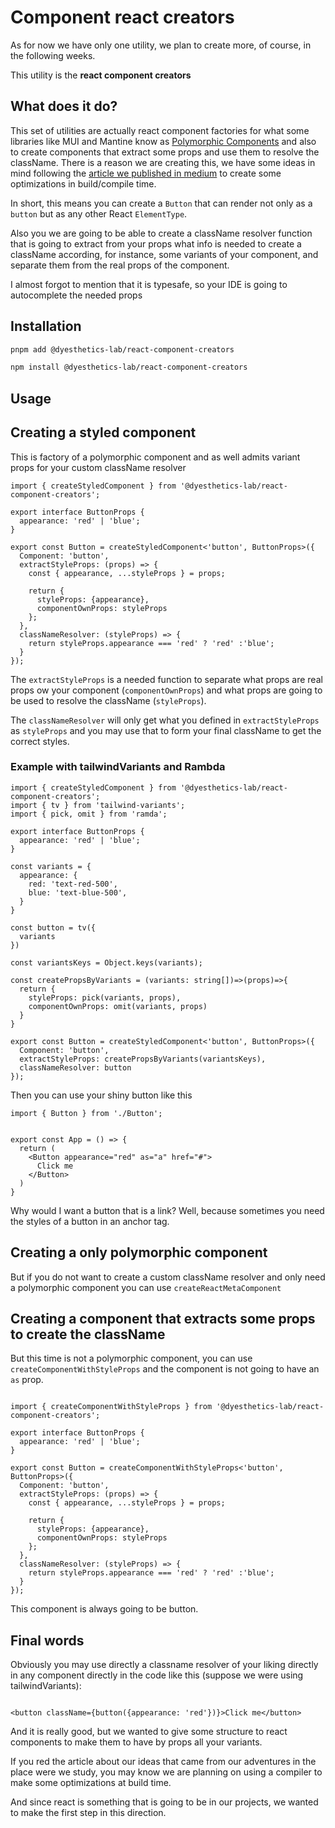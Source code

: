 
# Component react creators

As for now we have only one utility, we plan to create more, of course, in the following weeks.

This utility is the **react component creators**

## What does it do?
This set of utilities are actually react component factories for what some libraries like
MUI and Mantine know as [Polymorphic Components](https://mantine.dev/guides/polymorphic/)
and also to create components that extract some props and use them to resolve the className.
There is a reason we are creating this, we have some ideas in mind following the
[article we published in medium](https://medium.com/p/0d7195316741#1045-9740101021bc)
to create some optimizations in build/compile time.

In short, this means you can create a `Button` that can render not only as a `button` but as any
other React `ElementType`.

Also you we are going to be able to create a className resolver function that is going to extract
from your props what info is needed to create a className according, for instance, some variants
of your component, and separate them from the real props of the component.

I almost forgot to mention that it is typesafe, so your IDE is going to autocomplete the needed props

## Installation


<Tabs>
  <Tab label="pnpm">

```bash
pnpm add @dyesthetics-lab/react-component-creators
```
  </Tab>

  <Tab label="npm">

```bash
npm install @dyesthetics-lab/react-component-creators
```
  </Tab>
</Tabs>

## Usage

## Creating a styled component

This is factory of a polymorphic component and as well admits variant props for your custom className
resolver

```tsx title="Button.tsx"
import { createStyledComponent } from '@dyesthetics-lab/react-component-creators';

export interface ButtonProps {
  appearance: 'red' | 'blue';
}

export const Button = createStyledComponent<'button', ButtonProps>({
  Component: 'button',
  extractStyleProps: (props) => {
    const { appearance, ...styleProps } = props;

    return {
      styleProps: {appearance},
      componentOwnProps: styleProps
    };
  },
  classNameResolver: (styleProps) => {
    return styleProps.appearance === 'red' ? 'red' :'blue';
  }
});

```
The `extractStyleProps` is a needed function to separate what props are real props
ow your component (`componentOwnProps`) and what props are going to be used to resolve the className
(`styleProps`).

The `classNameResolver` will only get what you defined in `extractStyleProps` as `styleProps` and
you may use that to form your final className to get the correct styles.

### Example with tailwindVariants and Rambda

```tsx title="Button.tsx"
import { createStyledComponent } from '@dyesthetics-lab/react-component-creators';
import { tv } from 'tailwind-variants';
import { pick, omit } from 'ramda';

export interface ButtonProps {
  appearance: 'red' | 'blue';
}

const variants = {
  appearance: {
    red: 'text-red-500',
    blue: 'text-blue-500',
  }
}

const button = tv({
  variants
})

const variantsKeys = Object.keys(variants);

const createPropsByVariants = (variants: string[])=>(props)=>{
  return {
    styleProps: pick(variants, props),
    componentOwnProps: omit(variants, props)
  }
}

export const Button = createStyledComponent<'button', ButtonProps>({
  Component: 'button',
  extractStyleProps: createPropsByVariants(variantsKeys),
  classNameResolver: button
});

```

Then you can use your shiny button like this

```tsx title="App.tsx"
import { Button } from './Button';


export const App = () => {
  return (
    <Button appearance="red" as="a" href="#">
      Click me
    </Button>
  )
}
```

Why would I want a button that is a link? Well, because sometimes you need the styles of a button
in an anchor tag.

## Creating a only polymorphic component
But if you do not want to create a custom className resolver and only need a polymorphic component
you can use `createReactMetaComponent`

## Creating a component that extracts some props to create the className
But this time is not a polymorphic component, you can use `createComponentWithStyleProps`
and the component is not going to have an `as` prop.


```tsx title="Button.tsx"

import { createComponentWithStyleProps } from '@dyesthetics-lab/react-component-creators';

export interface ButtonProps {
  appearance: 'red' | 'blue';
}

export const Button = createComponentWithStyleProps<'button', ButtonProps>({
  Component: 'button',
  extractStyleProps: (props) => {
    const { appearance, ...styleProps } = props;

    return {
      styleProps: {appearance},
      componentOwnProps: styleProps
    };
  },
  classNameResolver: (styleProps) => {
    return styleProps.appearance === 'red' ? 'red' :'blue';
  }
});

```
This component is always going to be button.

## Final words

Obviously you may use directly a classname resolver of your liking directly in any
component directly in the code like this (suppose we were using tailwindVariants):

```tsx

<button className={button({appearance: 'red'})}>Click me</button>

```

And it is really good, but we wanted to give some structure to react components to make them
to have by props all your variants.

If you red the article about our ideas that came from our adventures in the place were we study,
you may know we are planning on using a compiler to make some optimizations at build time.

And since react is something that is going to be in our projects, we wanted to make the first
step in this direction.


